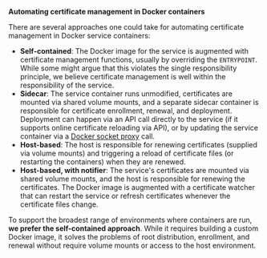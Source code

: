 **Automating certificate management in Docker containers**

There are several approaches one could take for automating certificate management in Docker service containers:

- **Self-contained**:
  The Docker image for the service is augmented with certificate management functions,
  usually by overriding the `ENTRYPOINT`.
  While some might argue that this violates the single responsibility principle,
  we believe certificate management is well within the responsibility of the service.
- **Sidecar**:
  The service container runs unmodified,
  certificates are mounted via shared volume mounts,
  and a separate sidecar container is responsible for certificate enrollment, renewal, and deployment.
  Deployment can happen via an API call directly to the service
  (if it supports online certificate reloading via API),
  or by updating the service container via a [Docker socket proxy](https://github.com/tecnativa/docker-socket-proxy) call.
- **Host-based**:
  The host is responsible for renewing certificates (supplied via volume mounts)
  and triggering a reload of certificate files (or restarting the containers) when they are renewed.
- **Host-based, with notifier**:
  The service's certificates are mounted via shared volume mounts,
  and the host is responsible for renewing the certificates.
  The Docker image is augmented with a certificate watcher that can restart the service or refresh certificates whenever the certificate files change.

To support the broadest range of environments where containers are run,
**we prefer the self-contained approach**.
While it requires building a custom Docker image,
it solves the problems of root distribution, enrollment, and renewal
without require volume mounts or access to the host environment.
